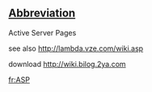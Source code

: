 ==[[Wiktionary:List of acronyms and abbreviations|Abbreviation]]==

Active Server Pages


see also http://lambda.vze.com/wiki.asp

download http://wiki.bilog.2ya.com

[[fr:ASP]]